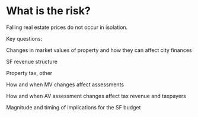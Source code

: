 # What is the risk?

Falling real estate prices do not occur in isolation. 

Key questions:

Changes in market values of property and how they can affect city finances

SF revenue structure

Property tax, other

How and when MV changes affect assessments

How and when AV assessment changes affect tax revenue and taxpayers

Magnitude and timing of implications for the SF budget

